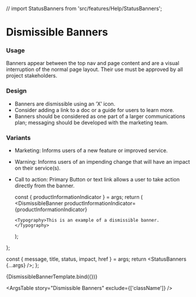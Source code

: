 // import StatusBanners from 'src/features/Help/StatusBanners';

<Meta
  title="Components/Notifications/Dismissible Banners"
  component={DismissibleBanner}
/>

# Dismissible Banners

### Usage

Banners appear between the top nav and page content and are a visual interruption of the normal page layout. Their use must be approved by all project stakeholders.

### Design

- Banners are dismissible using an &rsquo;X&rsquo; icon.
- Consider adding a link to a doc or a guide for users to learn more.
- Banners should be considered as one part of a larger communications plan; messaging should be developed with the marketing team.

### Variants

- Marketing: Informs users of a new feature or improved service.
- Warning: Informs users of an impending change that will have an impact on their service(s).
- Call to action: Primary Button or text link allows a user to take action directly from the banner.

  const { productInformationIndicator } = args;
  return (
    <DismissibleBanner
      productInformationIndicator={productInformationIndicator}
    >
      <Typography>This is an example of a dismissible banner.</Typography>
    </DismissibleBanner>
  );
};

  const { message, title, status, impact, href } = args;
  return <StatusBanners {...args} />;
};

<Canvas>
  <Story
    name="Dismissible Banners"
    args={{
      productInformationIndicator: true,
    }}
    argTypes={{
      productInformationIndicator: {
        description:
          'Indicates whether the banner communicates information about a product, typically a new feature or improved service. If true, the left border is set to green.',
      },
    }}
  >
    {DismissibleBannerTemplate.bind({})}
  </Story>
</Canvas>

<ArgsTable story="Dismissible Banners" exclude={['className']} />

<!-- The Status Banners story below can be restored once the MSW works in production builds of Storybook. --!>
<!-- Status Banners appear on our `/support` pages and communicate information about data center connectivity and service issues. The information populating these banners is sourced from Statuspage and corresponds to incidents detailed at [status.linode.com](https://status.linode.com).

<Canvas>
    <Story
        name="StatusBanners"
    >
        {StatusBannersTemplate.bind({})}
    </Story>
</Canvas> -->
